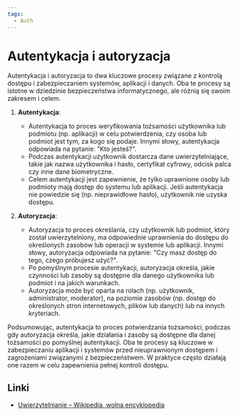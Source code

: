 ```yaml
---
tags:
  - Auth
---
```


# Autentykacja i autoryzacja

Autentykacja i autoryzacja to dwa kluczowe procesy związane z kontrolą dostępu i zabezpieczaniem systemów, aplikacji i danych. Oba te procesy są istotne w dziedzinie bezpieczeństwa informatycznego, ale różnią się swoim zakresem i celem.

1. **Autentykacja**:

   - Autentykacja to proces weryfikowania tożsamości użytkownika lub podmiotu (np. aplikacji) w celu potwierdzenia, czy osoba lub podmiot jest tym, za kogo się podaje. Innymi słowy, autentykacja odpowiada na pytanie: "Kto jesteś?".
   - Podczas autentykacji użytkownik dostarcza dane uwierzytelniające, takie jak nazwa użytkownika i hasło, certyfikat cyfrowy, odcisk palca czy inne dane biometryczne.
   - Celem autentykacji jest zapewnienie, że tylko uprawnione osoby lub podmioty mają dostęp do systemu lub aplikacji. Jeśli autentykacja nie powiedzie się (np. nieprawidłowe hasło), użytkownik nie uzyska dostępu.

2. **Autoryzacja**:

   - Autoryzacja to proces określania, czy użytkownik lub podmiot, który został uwierzytelniony, ma odpowiednie uprawnienia do dostępu do określonych zasobów lub operacji w systemie lub aplikacji. Innymi słowy, autoryzacja odpowiada na pytanie: "Czy masz dostęp do tego, czego próbujesz użyć?".
   - Po pomyślnym procesie autentykacji, autoryzacja określa, jakie czynności lub zasoby są dostępne dla danego użytkownika lub podmiot i na jakich warunkach.
   - Autoryzacja może być oparta na rolach (np. użytkownik, administrator, moderator), na poziomie zasobów (np. dostęp do określonych stron internetowych, plików lub danych) lub na innych kryteriach.

Podsumowując, autentykacja to proces potwierdzania tożsamości, podczas gdy autoryzacja określa, jakie działania i zasoby są dostępne dla danej tożsamości po pomyślnej autentykacji. Oba te procesy są kluczowe w zabezpieczaniu aplikacji i systemów przed nieuprawnionym dostępem i zagrożeniami związanymi z bezpieczeństwem. W praktyce często działają one razem w celu zapewnienia pełnej kontroli dostępu.

## Linki

- [Uwierzytelnianie – Wikipedia, wolna encyklopedia](https://pl.wikipedia.org/wiki/Uwierzytelnianie)
